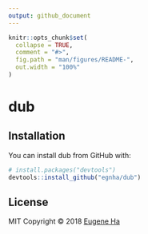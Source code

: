 ```yaml
---
output: github_document
---
```


<!-- README.md is generated from README.Rmd. Please edit that file -->

```r
knitr::opts_chunk$set(
  collapse = TRUE,
  comment = "#>",
  fig.path = "man/figures/README-",
  out.width = "100%"
)
```

# dub

## Installation

You can install dub from GitHub with:

```r
# install.packages("devtools")
devtools::install_github("egnha/dub")
```

## License

MIT Copyright © 2018 [Eugene Ha](https://github.com/egnha)
